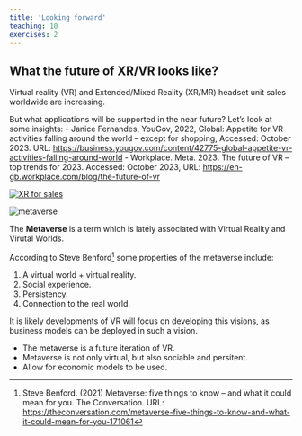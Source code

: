 ```yaml
---
title: 'Looking forward'
teaching: 10
exercises: 2
---
```


## What the future of XR/VR looks like?

Virtual reality (VR) and Extended/Mixed Reality (XR/MR) headset unit sales worldwide are increasing.

But what applications will be supported in the near future? Let's look at some insights:
- Janice Fernandes, YouGov, 2022, Global: Appetite for VR activities falling around the world – except for shopping, Accessed: October 2023. URL: [https://business.yougov.com/content/42775-global-appetite-vr-activities-falling-around-world](https://business.yougov.com/content/42775-global-appetite-vr-activities-falling-around-world)
- Workplace. Meta. 2023. The future of VR – top trends for 2023. Accessed: October 2023, URL: [https://en-gb.workplace.com/blog/the-future-of-vr](https://en-gb.workplace.com/blog/the-future-of-vr)

[![XR for sales](https://i.ytimg.com/vi/T56x5m8eRLU/hqdefault.jpg)](https://www.youtube.com/watch?v=T56x5m8eRLU "XR in industry sales"){alt="video"}


![](fig/AdobeStock_474895629.jpeg){alt="metaverse"}

The **Metaverse** is a term which is lately associated with
Virtual Reality and Virutal Worlds.

According to Steve Benford[^1] some properties of the 
metaverse include:

1. A virtual world + virtual reality.
2. Social experience.
3. Persistency.
4. Connection to the real world.


[^1]: Steve Benford. (2021) Metaverse: five things to know – and what it could mean for you. The Conversation. URL: [https://theconversation.com/metaverse-five-things-to-know-and-what-it-could-mean-for-you-171061](https://theconversation.com/metaverse-five-things-to-know-and-what-it-could-mean-for-you-171061)

It is likely developments of VR will focus on 
developing this visions, as business models
can be deployed in such a vision.


::::::::::::::::::::::::::::::::::::: keypoints 

- The metaverse is a future iteration of VR. 
- Metaverse is not only virtual, but also sociable and persitent.
- Allow for economic models to be used.

::::::::::::::::::::::::::::::::::::::::::::::::

